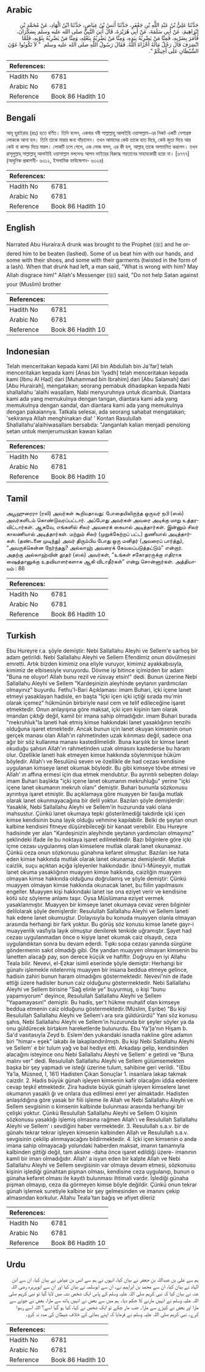 ## Arabic


<div dir="rtl" lang="ar" style={{fontSize:'larger',backgroundColor:'#f8f9fa',padding:20}}>
حَدَّثَنَا عَلِيُّ بْنُ عَبْدِ اللَّهِ بْنِ جَعْفَرٍ، حَدَّثَنَا أَنَسُ بْنُ عِيَاضٍ، حَدَّثَنَا ابْنُ الْهَادِ، عَنْ مُحَمَّدِ بْنِ إِبْرَاهِيمَ، عَنْ أَبِي سَلَمَةَ، عَنْ أَبِي هُرَيْرَةَ، قَالَ أُتِيَ النَّبِيُّ صلى الله عليه وسلم بِسَكْرَانَ، فَأَمَرَ بِضَرْبِهِ، فَمِنَّا مَنْ يَضْرِبُهُ بِيَدِهِ، وَمِنَّا مَنْ يَضْرِبُهُ بِنَعْلِهِ، وَمِنَّا مَنْ يَضْرِبُهُ بِثَوْبِهِ، فَلَمَّا انْصَرَفَ قَالَ رَجُلٌ مَالَهُ أَخْزَاهُ اللَّهُ‏.‏ فَقَالَ رَسُولُ اللَّهِ صلى الله عليه وسلم ‏ "‏ لاَ تَكُونُوا عَوْنَ الشَّيْطَانِ عَلَى أَخِيكُمْ ‏"‏‏.‏
</div>
<div style={{backgroundColor:'#f8f9fa',padding:20, marginBottom: 10}}><table> <thead> <tr> <th>References:</th> <th></th> </tr> </thead> <tbody><tr><td>Hadith No</td><td>6781</td></tr><tr><td>Arabic No</td><td>6781</td></tr><tr><td>Reference</td><td>Book 86 Hadith 10</td></tr></tbody></table></div>

## Bengali


<div dir="ltr" lang="bn" style={{fontSize:'larger',backgroundColor:'#f8f9fa',padding:20}}>
আবূ হুরাইরাহ (রাঃ) হতে বর্ণিত। তিনি বলেন, একবার নবী সাল্লাল্লাহু আলাইহি ওয়াসাল্লাম-এর নিকট একটি নেশাগ্রস্ত লোককে আনা হল। তিনি তাকে মারার জন্য দাঁড়ালেন। তখন আমাদের কেউ তাকে হাত দিয়ে, কেউ জুতা দিয়ে আর কেউ বা কাপড় দিয়ে মারল। লোকটি চলে গেলে, এক লোক বলল, এর কী হল, আল্লাহ্ তাকে অপমানিত করলেন। তখন রাসূলুল্লাহ্ সাল্লাল্লাহু আলাইহি ওয়াসাল্লাম বললেনঃ আপন ভাইয়ের বিরুদ্ধে শয়তানের সাহায্যকারী হয়ো না। [৬৭৭৭] (আধুনিক প্রকাশনী- ৬৩১২, ইসলামিক ফাউন্ডেশন- ৬৩২৪)
</div>
<div style={{backgroundColor:'#f8f9fa',padding:20, marginBottom: 10}}><table> <thead> <tr> <th>References:</th> <th></th> </tr> </thead> <tbody><tr><td>Hadith No</td><td>6781</td></tr><tr><td>Arabic No</td><td>6781</td></tr><tr><td>Reference</td><td>Book 86 Hadith 10</td></tr></tbody></table></div>

## English


<div dir="ltr" lang="en" style={{fontSize:'larger',backgroundColor:'#f8f9fa',padding:20}}>
Narrated Abu Huraira:A drunk was brought to the Prophet (ﷺ) and he ordered him to be beaten (lashed). Some of us beat him with our hands, and some with their shoes, and some with their garments (twisted in the form of a lash). When that drunk had left, a man said, "What is wrong with him? May Allah disgrace him!" Allah's Messenger (ﷺ) said, "Do not help Satan against your (Muslim) brother
</div>
<div style={{backgroundColor:'#f8f9fa',padding:20, marginBottom: 10}}><table> <thead> <tr> <th>References:</th> <th></th> </tr> </thead> <tbody><tr><td>Hadith No</td><td>6781</td></tr><tr><td>Arabic No</td><td>6781</td></tr><tr><td>Reference</td><td>Book 86 Hadith 10</td></tr></tbody></table></div>

## Indonesian


<div dir="ltr" lang="id" style={{fontSize:'larger',backgroundColor:'#f8f9fa',padding:20}}>
Telah menceritakan kepada kami [Ali bin Abdullah bin Ja'far] telah menceritakan kepada kami [Anas bin 'Iyadh] telah menceritakan kepada kami [Ibnu Al Had] dari [Muhammad bin Ibrahim] dari [Abu Salamah] dari [Abu Hurairah], mengatakan; seorang pemabuk dihadapkan kepada Nabi shallallahu 'alaihi wasallam, Nabi menyuruhnya untuk dicambuk. Diantara kami ada yang memukulnya dengan tangan, diantara kami ada yang memukulnya dengan sandal, dan diantara kami ada yang memukulnya dengan pakaiannya. Tatkala selesai, ada seorang sahabat mengatakan; 'sekiranya Allah menghinakan dia! ' Kontan Rasulullah Shallallahu'alaihiwasallam bersabda: "Janganlah kalian menjadi penolong setan untuk menjerumuskan kawan kalian
</div>
<div style={{backgroundColor:'#f8f9fa',padding:20, marginBottom: 10}}><table> <thead> <tr> <th>References:</th> <th></th> </tr> </thead> <tbody><tr><td>Hadith No</td><td>6781</td></tr><tr><td>Arabic No</td><td>6781</td></tr><tr><td>Reference</td><td>Book 86 Hadith 10</td></tr></tbody></table></div>

## Tamil


<div dir="ltr" lang="ta" style={{fontSize:'larger',backgroundColor:'#f8f9fa',padding:20}}>
அபூஹுரைரா (ரலி) அவர்கள் கூறியதாவது: போதையிலிருந்த ஒருவர் நபி (ஸல்) அவர்களிடம் கொண்டுவரப்பட்டார். அப்போது அவர்கள் அவரை அடிக்கு மாறு உத்தரவிட்டார்கள். ஆகவே, எங்களில் சிலர் அவரைக் கையால் அடித்தார்கள். இன்னும் சிலர் காலணியால் அடித்தார்கள். மற்றும் சிலர் (முறுக்கேற்றப் பட்ட) துணியால் அடித்தார்கள். (தண்டனை முடிந்து) அவர் திரும்பிய போது ஒரு மனிதர் (அவரைப் பார்த்து), “அவருக்கென்ன நேர்ந்தது? அல்லாஹ் அவரைக் கேவலப்படுத்தட்டும்” என்றார். அதற்கு அல்லாஹ்வின் தூதர் (ஸல்) அவர்கள், “உங்கள் சகோதரருக்கு எதிராக ஷைத்தானுக்கு உதவியாளர்களாக ஆகி விடாதீர்கள்” என்று சொன்னார்கள். அத்தியாயம் : 86
</div>
<div style={{backgroundColor:'#f8f9fa',padding:20, marginBottom: 10}}><table> <thead> <tr> <th>References:</th> <th></th> </tr> </thead> <tbody><tr><td>Hadith No</td><td>6781</td></tr><tr><td>Arabic No</td><td>6781</td></tr><tr><td>Reference</td><td>Book 86 Hadith 10</td></tr></tbody></table></div>

## Turkish


<div dir="ltr" lang="tr" style={{fontSize:'larger',backgroundColor:'#f8f9fa',padding:20}}>
Ebu Hureyre r.a. şöyle demiştir: Nebi Sallallahu Aleyhi ve Sellem'e sarhoş bir adam getirildi. Nebi Sallallahu Aleyhi ve Sellem Efendimiz onun dövülmesini emretti. Artık bizden kimimiz ona eliyle vuruyor, kimimiz ayakkabısıyla, kimimiz de elbisesiyle vuruyordu. Dövme işi bitince içimizden bir adam "Buna ne oluyor! Allah bunu rezil ve rüsvay etsin!" dedi. Bunun üzerine Nebi Sallallahu Aleyhi ve Sellem "Kardeşinizin aleyhinde şeytanın yardımcıları olmayınız" buyurdu. Fethu'l-Bari Açıklaması: imam Buhari, içki içene lanet etmeyi yasaklayan hadisle, en başta "İçki içen içki içtiği sırada mu'min olarak içemez" hükmünün birbiriyle nasıl cem ve telif edileceğine işaret etmektedir. Onun anlayışına göre maksat, içki içen kişinin tam olarak imandan çıktığı değil, kamil bir imana sahip olmadığıdır. imam Buhari burada "mekruhluk"la laneti hak etmiş kimse hakkındaki lanet yasaklığının tenzihi olduğuna işaret etmektedir. Ancak bunun için lanet okuyan kimsenin onun gerçek manası olan Allah'ın rahmetinden uzak kılınması değil, sadece ona ağır bir söz kullanma manası kastedilmelidir. Buna karşılık bir kimse lanet okuduğu şahsın Allah'ın rahmetinden uzak olmasını kastederse bu haram olur. Özellikle laneti hak etmeyen kimse hakkında söylenmişse hüküm böyledir. Allah'ı ve Resulünü seven ve özellikle de had cezası kendisine uygulanan kimseye lanet okumak böyledir. Bu gibi kimseye tövbe etmesi ve Allah' ın affına ermesi için dua etmek mendubtur. Bu ayrıntılı sebepten dolayı imam Buhari başlıkta "içki içene lanet okumanın mekruhluğu" yerine "içki içene lanet okumanın mekruh olanı" demiştir. Buhari bununla sözkonusu ayrıntıya işaret etmiştir. Bu açıklamaya göre muayyen bir fasığa mutlak olarak lanet okunmayacağına bir delil yoktur. Bazıları şöyle demişlerdir: Yasaklık, Nebi Sallallahu Aleyhi ve Sellem'in huzurunda vaki olana mahsustur. Çünkü lanet okumaya tepki gösterilmediği takdirde içki içen kimse kendisinin buna layık olduğu vehmine kapılabilir. Belki de şeytan onun kalbine kendisini fitneye düşürebileceği bir kanaat verebilir. Ebu Hureyre hadisinde yer alan "Kardeşinizin aleyhinde şeytanın yardımcıları olmayınız" şeklindeki ifade ile bu noktaya işaret edilmektedir. Bazı bilginlere göre içki içme cezası uygulanmış olan kimselere mutlak olarak lanet okunamaz. Çünkü ceza onun sözkonusu günahına kefaret olmuştur. Bazıları ise hata eden kimse hakkında mutlak olarak lanet okunamaz demişlerdir. Mutlak caizlik, suçu açıktan açığa işleyenler hakkındadır. ibnü'l-Müneyyir, mutlak lanet okuma yasaklığının muayyen kimse hakkında, caizliğin muayyen olmayan kimse hakkında olduğunu doğrulamış ve şöyle demiştir: Çünkü muayyen olmayan kimse hakkında okunacak lanet, bu fiilin yapılmasını engeller. Muayyen kişi hakkındaki lanet ise ona eziyet verir ve kendisine kötü söz söyleme anlamı taşır. Oysa Müslümana eziyet vermek yasaklanmıştır. Muayyen bir kimseye lanet okumaya cevaz veren bilginler delilolarak şöyle demişlerdir: Resulullah Sallallahu Aleyhi ve Sellem laneti hak edene lanet okumuştur. Dolayısıyla bu konuda muayyen olanla olmayan arasında herhangi bir fark yoktur. Bu görüş söz konusu kimse lanete gayr-i muayyenlik vasfıyla layık olmuştur denilerek tenkide uğramıştır. Şayet had cezası uygulanmadan önce o kişiye lanet okumak caiz olsaydı, ceza uygulandıktan sonra bu devam ederdi. Tıpkı sopa cezası yanında sürgüne göndermenin sakıt olmadığı gibi. Öte yandan muayyen olmayan kimsenin bu lanetten alacağı pay, son derece küçük ve hafiftir. Doğruyu en iyi Allahu Teala bilir. Nevevi, el-Ezkar isimli eserinde şöyle demiştir: Herhangi bir günahı işlemekle nitelenmiş muayyen bir insana beddua etmeye gelince, hadisin zahiri bunun haram olmadığını göstermektedir. Nevevi'nin de ifade ettiği üzere hadisler bunun caiz olduğunu göstermektedir. Nebi Sallallahu Aleyhi ve Sellem birisine "Sağ elinle ye" buyurmuş, o kişi "bunu yapamıyorum" deyince, Resulullah Sallallahu Aleyhi ve Sellem "Yapamayasın!" demiştir. Bu hadis, şer't hükme muhalif olan kimseye beddua etmenin caiz olduğunu göstermektedir.(Müslim, Eşribe) "Bu kişi Resulullah Sallallahu Aleyhi ve Sellem'ı ara sıra güldürürdü" Yani söz konusu şahıs, Nebi Sallallahu Aleyhi ve Sellem'in huzurunda bir şeyler söyler ya da onu güldürecek birtakım hareketlerde bulunurdu. Ebu Ya']a'nın Hişam b. Sa'd vasıtasıyla Zeyd b. Eslem'den yukarıdaki isnadla nakline göre adamın biri "himar= eşek" lakabı ile lakaplandırılmıştı. Bu kişi Nebi Sallallahu Aleyhi ve Sellem' e bir tulum yağ ve bal hediye etti. Arkadaşı gelip, kendisinden alacağını isteyince onu Nebi Sallallahu Aleyhi ve Sellem' e getirdi ve "Buna malını ver" dedi. Resulullah Sallallahu Aleyhi ve Sellem gülümsemekten başka bir şey yapmadı ve isteği üzerine tulum, sahibine geri verildi. "(Ebu Ya'la, Müsned, I, 161) Hadisten Çıkan Sonuçlar 1. insanlara lakap takmak caizdir. 2. Hadis büyük günah işleyen kimsenin kafir olacağını iddia edenlere cevap teşkil etmektedir. Zira hadiste büyük günah işleyen kimselere lanet okumanın yasaklı ğı ve onlara dua edilmesi emri yer almaktadır. Hadisten anlaşıldığına göre yasak bir fiili işleme ile Allah ve Nebi Sallallahu Aleyhi ve Sellem sevgisinin o kimsenin kalbinde bulunması arasında herhangi bir çelişki yoktur. Çünkü Resulullah Sallallahu Aleyhi ve Sellem O kişinin sözkonusu yasaklığı işlemiş olmasına rağmen Allah'ı ve Resulullah Sallallahu Aleyhi ve Sellem' ı sevdiğini haber vermektedir. 3. Resulullah s.a.v. bir de günahı tekrar tekrar işleyen kimsenin kalbinden Allah ve Resulullah s.a.v. sevgisinin çekilip alınmayacağını bildirmektedir. 4. İçki içen kimsenin o anda imana sahip olmayacağı yolundaki haberden maksat, imanın tamamıyla kalbinden gittiği değil, tam aksine -daha önce işaret edildiği üzere- imanının kamil bir iman olmadığıdır. Allah' a isyan eden bir kalpte Allah ve Nebi Sallallahu Aleyhi ve Sellem sevgisinin var olmaya devam etmesi, sözkonusu kişinin işlediği günahtan pişman olması, kendisine ceza uygulanıp, bunun o günaha kefaret olması ile kayıtlı bulunması ihtimali vardır. İşlediği günaha pişman olmayıp, ceza da görmeyen kimse böyle değildir. Çünkü onun tekrar günah işlemek suretiyle kalbine bir şey gelmesinden ve imanını çekip almasından korkulur. Allahu Teala'tan bağış ve afiyet dileriz
</div>
<div style={{backgroundColor:'#f8f9fa',padding:20, marginBottom: 10}}><table> <thead> <tr> <th>References:</th> <th></th> </tr> </thead> <tbody><tr><td>Hadith No</td><td>6781</td></tr><tr><td>Arabic No</td><td>6781</td></tr><tr><td>Reference</td><td>Book 86 Hadith 10</td></tr></tbody></table></div>

## Urdu


<div dir="rtl" lang="ur" style={{fontSize:'larger',backgroundColor:'#f8f9fa',padding:20}}>
ہم سے علی بن عبداللہ بن جعفر نے بیان کیا، انہوں نے ہم سے انس بن عیاض نے بیان کیا، ان سے ابن الہاد نے بیان کیا، ان سے محمد بن ابراہیم نے، ان سے ابوسلمہ نے بیان کیا اور ان سے ابوہریرہ رضی اللہ عنہ نے بیان کیا کہ نبی کریم صلی اللہ علیہ وسلم کے پاس ایک شخص نشہ میں لایا گیا تو نبی کریم صلی اللہ علیہ وسلم نے انہیں مارنے کا حکم دیا۔ ہم میں سے بعض نے انہیں ہاتھ سے مارا، بعض نے جوتے سے مارا اور بعض نے کپڑے سے مارا۔ جب مار چکے تو ایک شخص نے کہا، کیا ہو گیا اسے؟ اللہ اسے رسوا کرے۔ نبی کریم صلی اللہ علیہ وسلم نے فرمایا کہ اپنے بھائی کے خلاف شیطان کی مدد نہ کرو۔
</div>
<div style={{backgroundColor:'#f8f9fa',padding:20, marginBottom: 10}}><table> <thead> <tr> <th>References:</th> <th></th> </tr> </thead> <tbody><tr><td>Hadith No</td><td>6781</td></tr><tr><td>Arabic No</td><td>6781</td></tr><tr><td>Reference</td><td>Book 86 Hadith 10</td></tr></tbody></table></div>